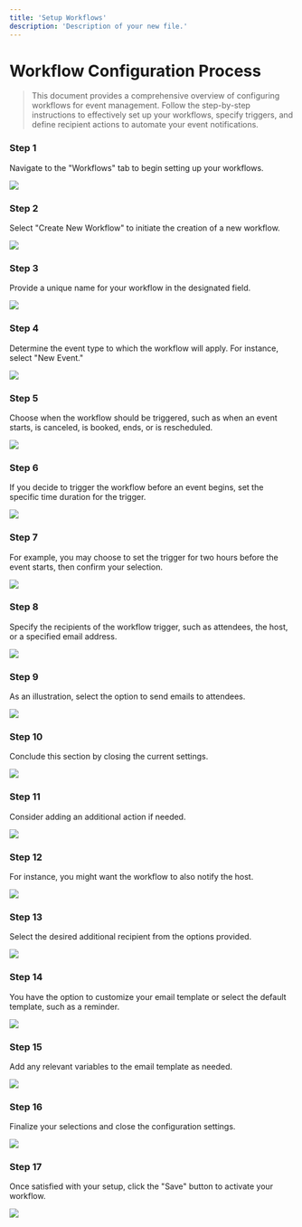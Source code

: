 ```yaml
---
title: 'Setup Workflows'
description: 'Description of your new file.'
---
```

# Workflow Configuration Process

> This document provides a comprehensive overview of configuring workflows for event management. Follow the step-by-step instructions to effectively set up your workflows, specify triggers, and define recipient actions to automate your event notifications.

### Step 1

Navigate to the "Workflows" tab to begin setting up your workflows.

<Frame><img src="/images/Workflow/image1.jpg" /></Frame>

### Step 2

Select "Create New Workflow" to initiate the creation of a new workflow.

<Frame><img src="/images/Workflow/image2.jpg" /></Frame>

### Step 3

Provide a unique name for your workflow in the designated field.

<Frame><img src="/images/Workflow/image3.jpg" /></Frame>

### Step 4

Determine the event type to which the workflow will apply. For instance, select "New Event."

<Frame><img src="/images/Workflow/image4.jpg" /></Frame>

### Step 5

Choose when the workflow should be triggered, such as when an event starts, is canceled, is booked, ends, or is rescheduled.

<Frame><img src="/images/Workflow/image5.jpg" /></Frame>

### Step 6

If you decide to trigger the workflow before an event begins, set the specific time duration for the trigger.

<Frame><img src="/images/Workflow/image6.jpg" /></Frame>

### Step 7

For example, you may choose to set the trigger for two hours before the event starts, then confirm your selection.

<Frame><img src="/images/Workflow/image7.jpg" /></Frame>

### Step 8

Specify the recipients of the workflow trigger, such as attendees, the host, or a specified email address.

<Frame><img src="/images/Workflow/image8.jpg" /></Frame>

### Step 9

As an illustration, select the option to send emails to attendees.

<Frame><img src="/images/Workflow/image9.jpg" /></Frame>

### Step 10

Conclude this section by closing the current settings.

<Frame><img src="/images/Workflow/image10.jpg" /></Frame>

### Step 11

Consider adding an additional action if needed.

<Frame><img src="/images/Workflow/image11.jpg" /></Frame>

### Step 12

For instance, you might want the workflow to also notify the host.

<Frame><img src="/images/Workflow/image12.jpg" /></Frame>

### Step 13

Select the desired additional recipient from the options provided.

<Frame><img src="/images/Workflow/image13.jpg" /></Frame>

### Step 14

You have the option to customize your email template or select the default template, such as a reminder.

<Frame><img src="/images/Workflow/image14.jpg" /></Frame>

### Step 15

Add any relevant variables to the email template as needed.

<Frame><img src="/images/Workflow/image15.jpg" /></Frame>

### Step 16

Finalize your selections and close the configuration settings.

<Frame><img src="/images/Workflow/image16.jpg" /></Frame>

### Step 17

Once satisfied with your setup, click the "Save" button to activate your workflow.

<Frame><img src="/images/Workflow/image17.jpg" /></Frame>

